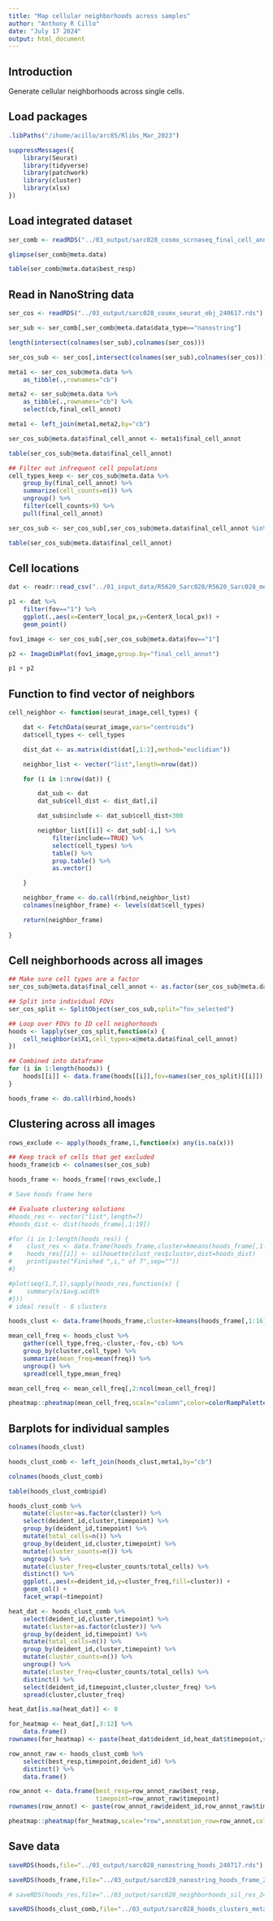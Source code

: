 ```yaml
---
title: "Map cellular neighborhoods across samples"
author: "Anthony R Cillo"
date: "July 17 2024"
output: html_document
---
```


## Introduction

Generate cellular neighborhoods across single cells.

## Load packages

```r

.libPaths("/ihome/acillo/arc85/Rlibs_Mar_2023")

suppressMessages({
    library(Seurat)
    library(tidyverse)
    library(patchwork)
    library(cluster)
    library(xlsx)
})

```

## Load integrated dataset

```r

ser_comb <- readRDS("../03_output/sarc028_cosmx_scrnaseq_final_cell_annot_ser_240717.rds")

glimpse(ser_comb@meta.data)

table(ser_comb@meta.data$best_resp)

```

## Read in NanoString data

```r

ser_cos <- readRDS("../03_output/sarc028_cosmx_seurat_obj_240617.rds")

ser_sub <- ser_comb[,ser_comb@meta.data$data_type=="nanostring"]

length(intersect(colnames(ser_sub),colnames(ser_cos)))

ser_cos_sub <- ser_cos[,intersect(colnames(ser_sub),colnames(ser_cos))]

meta1 <- ser_cos_sub@meta.data %>%
    as_tibble(.,rownames="cb")

meta2 <- ser_sub@meta.data %>%
    as_tibble(.,rownames="cb") %>%
    select(cb,final_cell_annot)

meta1 <- left_join(meta1,meta2,by="cb")

ser_cos_sub@meta.data$final_cell_annot <- meta1$final_cell_annot

table(ser_cos_sub@meta.data$final_cell_annot)

## Filter out infrequent cell populations
cell_types_keep <- ser_cos_sub@meta.data %>%
    group_by(final_cell_annot) %>%
    summarize(cell_counts=n()) %>%
    ungroup() %>%
    filter(cell_counts>9) %>%
    pull(final_cell_annot)

ser_cos_sub <- ser_cos_sub[,ser_cos_sub@meta.data$final_cell_annot %in% cell_types_keep]

table(ser_cos_sub@meta.data$final_cell_annot)

```

## Cell locations 

```r

dat <- readr::read_csv("../01_input_data/R5620_Sarc028/R5620_Sarc028_metadata_file.csv")

p1 <- dat %>%
    filter(fov=="1") %>%
    ggplot(.,aes(x=CenterY_local_px,y=CenterX_local_px)) +
    geom_point()

fov1_image <- ser_cos_sub[,ser_cos_sub@meta.data$fov=="1"]

p2 <- ImageDimPlot(fov1_image,group.by="final_cell_annot")

p1 + p2

```

## Function to find vector of neighbors

```r

cell_neighbor <- function(seurat_image,cell_types) {

    dat <- FetchData(seurat_image,vars="centroids")
    dat$cell_types <- cell_types

    dist_dat <- as.matrix(dist(dat[,1:2],method="euclidian"))

    neighbor_list <- vector("list",length=nrow(dat))

    for (i in 1:nrow(dat)) { 

        dat_sub <- dat
        dat_sub$cell_dist <- dist_dat[,i]

        dat_sub$include <- dat_sub$cell_dist<300

        neighbor_list[[i]] <- dat_sub[-i,] %>%
            filter(include==TRUE) %>%
            select(cell_types) %>%
            table() %>%
            prop.table() %>%
            as.vector()

    }

    neighbor_frame <- do.call(rbind,neighbor_list)
    colnames(neighbor_frame) <- levels(dat$cell_types)

    return(neighbor_frame)
    
}

```

## Cell neighborhoods across all images

```r

## Make sure cell types are a factor
ser_cos_sub@meta.data$final_cell_annot <- as.factor(ser_cos_sub@meta.data$final_cell_annot)

## Split into individual FOVs
ser_cos_split <- SplitObject(ser_cos_sub,split="fov_selected")

## Loop over FOVs to ID cell neighorhoods
hoods <- lapply(ser_cos_split,function(x) {
    cell_neighbor(x$X1,cell_types=x@meta.data$final_cell_annot)
})

## Combined into dataframe
for (i in 1:length(hoods)) {
    hoods[[i]] <- data.frame(hoods[[i]],fov=names(ser_cos_split)[[i]])
}

hoods_frame <- do.call(rbind,hoods)

```

## Clustering across all images

```r

rows_exclude <- apply(hoods_frame,1,function(x) any(is.na(x)))

## Keep track of cells that get excluded
hoods_frame$cb <- colnames(ser_cos_sub)

hoods_frame <- hoods_frame[!rows_exclude,]

# Save hoods frame here

## Evaluate clustering solutions
#hoods_res <- vector("list",length=7)
#hoods_dist <- dist(hoods_frame[,1:19])

#for (i in 1:length(hoods_res)) {
#    clust_res <- data.frame(hoods_frame,cluster=kmeans(hoods_frame[,1:19],centers=3#+i)$cluster)
#    hoods_res[[i]] <- silhouette(clust_res$cluster,dist=hoods_dist)
#    print(paste("Finished ",i," of 7",sep=""))
#}

#plot(seq(1,7,1),sapply(hoods_res,function(x) {
#    summary(x)$avg.width
#}))
# ideal result - 6 clusters

hoods_clust <- data.frame(hoods_frame,cluster=kmeans(hoods_frame[,1:16],centers=10)$cluster)

mean_cell_freq <- hoods_clust %>%
    gather(cell_type,freq,-cluster,-fov,-cb) %>%
    group_by(cluster,cell_type) %>%
    summarize(mean_freq=mean(freq)) %>%
    ungroup() %>%
    spread(cell_type,mean_freq)

mean_cell_freq <- mean_cell_freq[,2:ncol(mean_cell_freq)]

pheatmap::pheatmap(mean_cell_freq,scale="column",color=colorRampPalette(colors = c("purple","black","yellow"))(1000))

```

## Barplots for individual samples

```r

colnames(hoods_clust)

hoods_clust_comb <- left_join(hoods_clust,meta1,by="cb")

colnames(hoods_clust_comb)

table(hoods_clust_comb$pid)

hoods_clust_comb %>%
    mutate(cluster=as.factor(cluster)) %>%
    select(deident_id,cluster,timepoint) %>%
    group_by(deident_id,timepoint) %>%
    mutate(total_cells=n()) %>%
    group_by(deident_id,cluster,timepoint) %>%
    mutate(cluster_counts=n()) %>%
    ungroup() %>%
    mutate(cluster_freq=cluster_counts/total_cells) %>%
    distinct() %>%
    ggplot(.,aes(x=deident_id,y=cluster_freq,fill=cluster)) +
    geom_col() +
    facet_wrap(~timepoint)

heat_dat <- hoods_clust_comb %>%
    select(deident_id,cluster,timepoint) %>%
    mutate(cluster=as.factor(cluster)) %>%
    group_by(deident_id,timepoint) %>%
    mutate(total_cells=n()) %>%
    group_by(deident_id,cluster,timepoint) %>%
    mutate(cluster_counts=n()) %>%
    ungroup() %>%
    mutate(cluster_freq=cluster_counts/total_cells) %>%
    distinct() %>%
    select(deident_id,timepoint,cluster,cluster_freq) %>%
    spread(cluster,cluster_freq)

heat_dat[is.na(heat_dat)] <- 0

for_heatmap <- heat_dat[,3:12] %>%
    data.frame()
rownames(for_heatmap) <- paste(heat_dat$deident_id,heat_dat$timepoint,sep="__")

row_annot_raw <- hoods_clust_comb %>%
    select(best_resp,timepoint,deident_id) %>%
    distinct() %>%
    data.frame()

row_annot <- data.frame(best_resp=row_annot_raw$best_resp,
                        timepoint=row_annot_raw$timepoint)
rownames(row_annot) <- paste(row_annot_raw$deident_id,row_annot_raw$timepoint,sep="__")

pheatmap::pheatmap(for_heatmap,scale="row",annotation_row=row_annot,color=colorRampPalette(colors = c("purple","black","yellow"))(1000))

```

## Save data 

```r

saveRDS(hoods,file="../03_output/sarc028_nanostring_hoods_240717.rds")

saveRDS(hoods_frame,file="../03_output/sarc028_nanostring_hoods_frame_240717.rds")

# saveRDS(hoods_res,file="../03_output/sarc028_neighborhoods_sil_res_240716.rds")

saveRDS(hoods_clust_comb,file="../03_output/sarc028_hoods_clusters_metadata_240717.rds")

```

